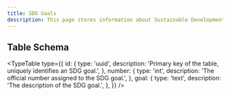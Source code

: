 ```yaml
---
title: SDG Goals
description: This page stores information about Sustainable Development Goals (SDGs), including their number and description.
---
```


## Table Schema

<TypeTable
  type={{
    id: {
      type: 'uuid',
      description: 'Primary key of the table, uniquely identifies an SDG goal.',
    },
    number: {
      type: 'int',
      description: 'The official number assigned to the SDG goal.',
    },
    goal: {
      type: 'text',
      description: 'The description of the SDG goal.',
    },
  }}
/>
